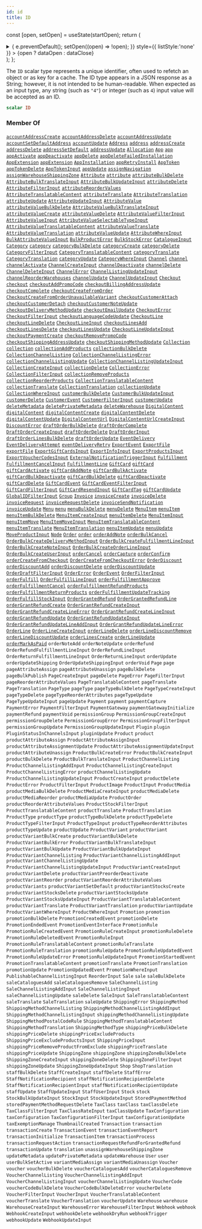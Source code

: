 ```yaml
---
id: id
title: ID
---
```






const [open, setOpen] = useState(startOpen);
return (
<details {...(open ? { open: true } : {})} className="details" style={{ border:'none', boxShadow:'none', background:'var(--ifm-background-color)' }}>
<summary
onClick={(e) => {
e.preventDefault();
setOpen((open) => !open);
}}
style={{ listStyle:'none' }} >
{open ? dataOpen : dataClose}
</summary>
{open && children}
</details>
);
};

The `ID` scalar type represents a unique identifier, often used to refetch an object or as key for a cache. The ID type appears in a JSON response as a String; however, it is not intended to be human-readable. When expected as an input type, any string (such as `"4"`) or integer (such as `4`) input value will be accepted as an ID.

```graphql
scalar ID
```

### Member Of

[`accountAddressCreate`](../../../api-reference/users/mutations/account-address-create.mdx) <Badge class="badge badge--secondary" text="mutation"/><Bullet />[`accountAddressDelete`](../../../api-reference/users/mutations/account-address-delete.mdx) <Badge class="badge badge--secondary" text="mutation"/><Bullet />[`accountAddressUpdate`](../../../api-reference/users/mutations/account-address-update.mdx) <Badge class="badge badge--secondary" text="mutation"/><Bullet />[`accountSetDefaultAddress`](../../../api-reference/users/mutations/account-set-default-address.mdx) <Badge class="badge badge--secondary" text="mutation"/><Bullet />[`accountUpdate`](../../../api-reference/users/mutations/account-update.mdx) <Badge class="badge badge--secondary" text="mutation"/><Bullet />[`Address`](../../../api-reference/users/objects/address.mdx) <Badge class="badge badge--secondary" text="object"/><Bullet />[`address`](../../../api-reference/users/queries/address.mdx) <Badge class="badge badge--secondary" text="query"/><Bullet />[`addressCreate`](../../../api-reference/users/mutations/address-create.mdx) <Badge class="badge badge--secondary" text="mutation"/><Bullet />[`addressDelete`](../../../api-reference/users/mutations/address-delete.mdx) <Badge class="badge badge--secondary" text="mutation"/><Bullet />[`addressSetDefault`](../../../api-reference/users/mutations/address-set-default.mdx) <Badge class="badge badge--secondary" text="mutation"/><Bullet />[`addressUpdate`](../../../api-reference/users/mutations/address-update.mdx) <Badge class="badge badge--secondary" text="mutation"/><Bullet />[`Allocation`](../../../api-reference/products/objects/allocation.mdx) <Badge class="badge badge--secondary" text="object"/><Bullet />[`App`](../../../api-reference/apps/objects/app.mdx) <Badge class="badge badge--secondary" text="object"/><Bullet />[`app`](../../../api-reference/apps/queries/app.mdx) <Badge class="badge badge--secondary" text="query"/><Bullet />[`appActivate`](../../../api-reference/apps/mutations/app-activate.mdx) <Badge class="badge badge--secondary" text="mutation"/><Bullet />[`appDeactivate`](../../../api-reference/apps/mutations/app-deactivate.mdx) <Badge class="badge badge--secondary" text="mutation"/><Bullet />[`appDelete`](../../../api-reference/apps/mutations/app-delete.mdx) <Badge class="badge badge--secondary" text="mutation"/><Bullet />[`appDeleteFailedInstallation`](../../../api-reference/apps/mutations/app-delete-failed-installation.mdx) <Badge class="badge badge--secondary" text="mutation"/><Bullet />[`AppExtension`](../../../api-reference/apps/objects/app-extension.mdx) <Badge class="badge badge--secondary" text="object"/><Bullet />[`appExtension`](../../../api-reference/apps/queries/app-extension.mdx) <Badge class="badge badge--secondary" text="query"/><Bullet />[`AppInstallation`](../../../api-reference/apps/objects/app-installation.mdx) <Badge class="badge badge--secondary" text="object"/><Bullet />[`appRetryInstall`](../../../api-reference/apps/mutations/app-retry-install.mdx) <Badge class="badge badge--secondary" text="mutation"/><Bullet />[`AppToken`](../../../api-reference/apps/objects/app-token.mdx) <Badge class="badge badge--secondary" text="object"/><Bullet />[`appTokenDelete`](../../../api-reference/apps/mutations/app-token-delete.mdx) <Badge class="badge badge--secondary" text="mutation"/><Bullet />[`AppTokenInput`](../../../api-reference/apps/inputs/app-token-input.mdx) <Badge class="badge badge--secondary" text="input"/><Bullet />[`appUpdate`](../../../api-reference/apps/mutations/app-update.mdx) <Badge class="badge badge--secondary" text="mutation"/><Bullet />[`assignNavigation`](../../../api-reference/menu/mutations/assign-navigation.mdx) <Badge class="badge badge--secondary" text="mutation"/><Bullet />[`assignWarehouseShippingZone`](../../../api-reference/products/mutations/assign-warehouse-shipping-zone.mdx) <Badge class="badge badge--secondary" text="mutation"/><Bullet />[`Attribute`](../../../api-reference/attributes/objects/attribute.mdx) <Badge class="badge badge--secondary" text="object"/><Bullet />[`attribute`](../../../api-reference/attributes/queries/attribute.mdx) <Badge class="badge badge--secondary" text="query"/><Bullet />[`attributeBulkDelete`](../../../api-reference/attributes/mutations/attribute-bulk-delete.mdx) <Badge class="badge badge--secondary" text="mutation"/><Bullet />[`AttributeBulkTranslateInput`](../../../api-reference/attributes/inputs/attribute-bulk-translate-input.mdx) <Badge class="badge badge--secondary" text="input"/><Bullet />[`AttributeBulkUpdateInput`](../../../api-reference/attributes/inputs/attribute-bulk-update-input.mdx) <Badge class="badge badge--secondary" text="input"/><Bullet />[`attributeDelete`](../../../api-reference/attributes/mutations/attribute-delete.mdx) <Badge class="badge badge--secondary" text="mutation"/><Bullet />[`AttributeFilterInput`](../../../api-reference/attributes/inputs/attribute-filter-input.mdx) <Badge class="badge badge--secondary" text="input"/><Bullet />[`attributeReorderValues`](../../../api-reference/attributes/mutations/attribute-reorder-values.mdx) <Badge class="badge badge--secondary" text="mutation"/><Bullet />[`AttributeTranslatableContent`](../../../api-reference/attributes/objects/attribute-translatable-content.mdx) <Badge class="badge badge--secondary" text="object"/><Bullet />[`attributeTranslate`](../../../api-reference/attributes/mutations/attribute-translate.mdx) <Badge class="badge badge--secondary" text="mutation"/><Bullet />[`AttributeTranslation`](../../../api-reference/attributes/objects/attribute-translation.mdx) <Badge class="badge badge--secondary" text="object"/><Bullet />[`attributeUpdate`](../../../api-reference/attributes/mutations/attribute-update.mdx) <Badge class="badge badge--secondary" text="mutation"/><Bullet />[`AttributeUpdateInput`](../../../api-reference/attributes/inputs/attribute-update-input.mdx) <Badge class="badge badge--secondary" text="input"/><Bullet />[`AttributeValue`](../../../api-reference/attributes/objects/attribute-value.mdx) <Badge class="badge badge--secondary" text="object"/><Bullet />[`attributeValueBulkDelete`](../../../api-reference/attributes/mutations/attribute-value-bulk-delete.mdx) <Badge class="badge badge--secondary" text="mutation"/><Bullet />[`AttributeValueBulkTranslateInput`](../../../api-reference/attributes/inputs/attribute-value-bulk-translate-input.mdx) <Badge class="badge badge--secondary" text="input"/><Bullet />[`attributeValueCreate`](../../../api-reference/attributes/mutations/attribute-value-create.mdx) <Badge class="badge badge--secondary" text="mutation"/><Bullet />[`attributeValueDelete`](../../../api-reference/attributes/mutations/attribute-value-delete.mdx) <Badge class="badge badge--secondary" text="mutation"/><Bullet />[`AttributeValueFilterInput`](../../../api-reference/attributes/inputs/attribute-value-filter-input.mdx) <Badge class="badge badge--secondary" text="input"/><Bullet />[`AttributeValueInput`](../../../api-reference/attributes/inputs/attribute-value-input.mdx) <Badge class="badge badge--secondary" text="input"/><Bullet />[`AttributeValueSelectableTypeInput`](../../../api-reference/attributes/inputs/attribute-value-selectable-type-input.mdx) <Badge class="badge badge--secondary" text="input"/><Bullet />[`AttributeValueTranslatableContent`](../../../api-reference/attributes/objects/attribute-value-translatable-content.mdx) <Badge class="badge badge--secondary" text="object"/><Bullet />[`attributeValueTranslate`](../../../api-reference/attributes/mutations/attribute-value-translate.mdx) <Badge class="badge badge--secondary" text="mutation"/><Bullet />[`AttributeValueTranslation`](../../../api-reference/attributes/objects/attribute-value-translation.mdx) <Badge class="badge badge--secondary" text="object"/><Bullet />[`attributeValueUpdate`](../../../api-reference/attributes/mutations/attribute-value-update.mdx) <Badge class="badge badge--secondary" text="mutation"/><Bullet />[`AttributeWhereInput`](../../../api-reference/attributes/inputs/attribute-where-input.mdx) <Badge class="badge badge--secondary" text="input"/><Bullet />[`BulkAttributeValueInput`](../../../api-reference/products/inputs/bulk-attribute-value-input.mdx) <Badge class="badge badge--secondary" text="input"/><Bullet />[`BulkProductError`](../../../api-reference/products/objects/bulk-product-error.mdx) <Badge class="badge badge--secondary" text="object"/><Bullet />[`BulkStockError`](../../../api-reference/products/objects/bulk-stock-error.mdx) <Badge class="badge badge--secondary" text="object"/><Bullet />[`CatalogueInput`](../../../api-reference/discounts/inputs/catalogue-input.mdx) <Badge class="badge badge--secondary" text="input"/><Bullet />[`Category`](../../../api-reference/products/objects/category.mdx) <Badge class="badge badge--secondary" text="object"/><Bullet />[`category`](../../../api-reference/products/queries/category.mdx) <Badge class="badge badge--secondary" text="query"/><Bullet />[`categoryBulkDelete`](../../../api-reference/products/mutations/category-bulk-delete.mdx) <Badge class="badge badge--secondary" text="mutation"/><Bullet />[`categoryCreate`](../../../api-reference/products/mutations/category-create.mdx) <Badge class="badge badge--secondary" text="mutation"/><Bullet />[`categoryDelete`](../../../api-reference/products/mutations/category-delete.mdx) <Badge class="badge badge--secondary" text="mutation"/><Bullet />[`CategoryFilterInput`](../../../api-reference/products/inputs/category-filter-input.mdx) <Badge class="badge badge--secondary" text="input"/><Bullet />[`CategoryTranslatableContent`](../../../api-reference/products/objects/category-translatable-content.mdx) <Badge class="badge badge--secondary" text="object"/><Bullet />[`categoryTranslate`](../../../api-reference/products/mutations/category-translate.mdx) <Badge class="badge badge--secondary" text="mutation"/><Bullet />[`CategoryTranslation`](../../../api-reference/products/objects/category-translation.mdx) <Badge class="badge badge--secondary" text="object"/><Bullet />[`categoryUpdate`](../../../api-reference/products/mutations/category-update.mdx) <Badge class="badge badge--secondary" text="mutation"/><Bullet />[`CategoryWhereInput`](../../../api-reference/products/inputs/category-where-input.mdx) <Badge class="badge badge--secondary" text="input"/><Bullet />[`Channel`](../../../api-reference/channels/objects/channel.mdx) <Badge class="badge badge--secondary" text="object"/><Bullet />[`channel`](../../../api-reference/channels/queries/channel.mdx) <Badge class="badge badge--secondary" text="query"/><Bullet />[`channelActivate`](../../../api-reference/channels/mutations/channel-activate.mdx) <Badge class="badge badge--secondary" text="mutation"/><Bullet />[`ChannelCreateInput`](../../../api-reference/channels/inputs/channel-create-input.mdx) <Badge class="badge badge--secondary" text="input"/><Bullet />[`channelDeactivate`](../../../api-reference/channels/mutations/channel-deactivate.mdx) <Badge class="badge badge--secondary" text="mutation"/><Bullet />[`channelDelete`](../../../api-reference/channels/mutations/channel-delete.mdx) <Badge class="badge badge--secondary" text="mutation"/><Bullet />[`ChannelDeleteInput`](../../../api-reference/channels/inputs/channel-delete-input.mdx) <Badge class="badge badge--secondary" text="input"/><Bullet />[`ChannelError`](../../../api-reference/channels/objects/channel-error.mdx) <Badge class="badge badge--secondary" text="object"/><Bullet />[`ChannelListingUpdateInput`](../../../api-reference/products/inputs/channel-listing-update-input.mdx) <Badge class="badge badge--secondary" text="input"/><Bullet />[`channelReorderWarehouses`](../../../api-reference/channels/mutations/channel-reorder-warehouses.mdx) <Badge class="badge badge--secondary" text="mutation"/><Bullet />[`channelUpdate`](../../../api-reference/channels/mutations/channel-update.mdx) <Badge class="badge badge--secondary" text="mutation"/><Bullet />[`ChannelUpdateInput`](../../../api-reference/channels/inputs/channel-update-input.mdx) <Badge class="badge badge--secondary" text="input"/><Bullet />[`Checkout`](../../../api-reference/checkout/objects/checkout.mdx) <Badge class="badge badge--secondary" text="object"/><Bullet />[`checkout`](../../../api-reference/checkout/queries/checkout.mdx) <Badge class="badge badge--secondary" text="query"/><Bullet />[`checkoutAddPromoCode`](../../../api-reference/checkout/mutations/checkout-add-promo-code.mdx) <Badge class="badge badge--secondary" text="mutation"/><Bullet />[`checkoutBillingAddressUpdate`](../../../api-reference/checkout/mutations/checkout-billing-address-update.mdx) <Badge class="badge badge--secondary" text="mutation"/><Bullet />[`checkoutComplete`](../../../api-reference/checkout/mutations/checkout-complete.mdx) <Badge class="badge badge--secondary" text="mutation"/><Bullet />[`checkoutCreateFromOrder`](../../../api-reference/checkout/mutations/checkout-create-from-order.mdx) <Badge class="badge badge--secondary" text="mutation"/><Bullet />[`CheckoutCreateFromOrderUnavailableVariant`](../../../api-reference/checkout/objects/checkout-create-from-order-unavailable-variant.mdx) <Badge class="badge badge--secondary" text="object"/><Bullet />[`checkoutCustomerAttach`](../../../api-reference/checkout/mutations/checkout-customer-attach.mdx) <Badge class="badge badge--secondary" text="mutation"/><Bullet />[`checkoutCustomerDetach`](../../../api-reference/checkout/mutations/checkout-customer-detach.mdx) <Badge class="badge badge--secondary" text="mutation"/><Bullet />[`checkoutCustomerNoteUpdate`](../../../api-reference/checkout/mutations/checkout-customer-note-update.mdx) <Badge class="badge badge--secondary" text="mutation"/><Bullet />[`checkoutDeliveryMethodUpdate`](../../../api-reference/checkout/mutations/checkout-delivery-method-update.mdx) <Badge class="badge badge--secondary" text="mutation"/><Bullet />[`checkoutEmailUpdate`](../../../api-reference/checkout/mutations/checkout-email-update.mdx) <Badge class="badge badge--secondary" text="mutation"/><Bullet />[`CheckoutError`](../../../api-reference/checkout/objects/checkout-error.mdx) <Badge class="badge badge--secondary" text="object"/><Bullet />[`CheckoutFilterInput`](../../../api-reference/checkout/inputs/checkout-filter-input.mdx) <Badge class="badge badge--secondary" text="input"/><Bullet />[`checkoutLanguageCodeUpdate`](../../../api-reference/checkout/mutations/checkout-language-code-update.mdx) <Badge class="badge badge--secondary" text="mutation"/><Bullet />[`CheckoutLine`](../../../api-reference/checkout/objects/checkout-line.mdx) <Badge class="badge badge--secondary" text="object"/><Bullet />[`checkoutLineDelete`](../../../api-reference/checkout/mutations/checkout-line-delete.mdx) <Badge class="badge badge--secondary" text="mutation"/><Bullet />[`CheckoutLineInput`](../../../api-reference/checkout/inputs/checkout-line-input.mdx) <Badge class="badge badge--secondary" text="input"/><Bullet />[`checkoutLinesAdd`](../../../api-reference/checkout/mutations/checkout-lines-add.mdx) <Badge class="badge badge--secondary" text="mutation"/><Bullet />[`checkoutLinesDelete`](../../../api-reference/checkout/mutations/checkout-lines-delete.mdx) <Badge class="badge badge--secondary" text="mutation"/><Bullet />[`checkoutLinesUpdate`](../../../api-reference/checkout/mutations/checkout-lines-update.mdx) <Badge class="badge badge--secondary" text="mutation"/><Bullet />[`CheckoutLineUpdateInput`](../../../api-reference/checkout/inputs/checkout-line-update-input.mdx) <Badge class="badge badge--secondary" text="input"/><Bullet />[`checkoutPaymentCreate`](../../../api-reference/checkout/mutations/checkout-payment-create.mdx) <Badge class="badge badge--secondary" text="mutation"/><Bullet />[`checkoutRemovePromoCode`](../../../api-reference/checkout/mutations/checkout-remove-promo-code.mdx) <Badge class="badge badge--secondary" text="mutation"/><Bullet />[`checkoutShippingAddressUpdate`](../../../api-reference/checkout/mutations/checkout-shipping-address-update.mdx) <Badge class="badge badge--secondary" text="mutation"/><Bullet />[`checkoutShippingMethodUpdate`](../../../api-reference/checkout/mutations/checkout-shipping-method-update.mdx) <Badge class="badge badge--secondary" text="mutation"/><Bullet />[`Collection`](../../../api-reference/products/objects/collection.mdx) <Badge class="badge badge--secondary" text="object"/><Bullet />[`collection`](../../../api-reference/products/queries/collection.mdx) <Badge class="badge badge--secondary" text="query"/><Bullet />[`collectionAddProducts`](../../../api-reference/products/mutations/collection-add-products.mdx) <Badge class="badge badge--secondary" text="mutation"/><Bullet />[`collectionBulkDelete`](../../../api-reference/products/mutations/collection-bulk-delete.mdx) <Badge class="badge badge--secondary" text="mutation"/><Bullet />[`CollectionChannelListing`](../../../api-reference/products/objects/collection-channel-listing.mdx) <Badge class="badge badge--secondary" text="object"/><Bullet />[`CollectionChannelListingError`](../../../api-reference/products/objects/collection-channel-listing-error.mdx) <Badge class="badge badge--secondary" text="object"/><Bullet />[`collectionChannelListingUpdate`](../../../api-reference/products/mutations/collection-channel-listing-update.mdx) <Badge class="badge badge--secondary" text="mutation"/><Bullet />[`CollectionChannelListingUpdateInput`](../../../api-reference/products/inputs/collection-channel-listing-update-input.mdx) <Badge class="badge badge--secondary" text="input"/><Bullet />[`CollectionCreateInput`](../../../api-reference/products/inputs/collection-create-input.mdx) <Badge class="badge badge--secondary" text="input"/><Bullet />[`collectionDelete`](../../../api-reference/products/mutations/collection-delete.mdx) <Badge class="badge badge--secondary" text="mutation"/><Bullet />[`CollectionError`](../../../api-reference/products/objects/collection-error.mdx) <Badge class="badge badge--secondary" text="object"/><Bullet />[`CollectionFilterInput`](../../../api-reference/products/inputs/collection-filter-input.mdx) <Badge class="badge badge--secondary" text="input"/><Bullet />[`collectionRemoveProducts`](../../../api-reference/products/mutations/collection-remove-products.mdx) <Badge class="badge badge--secondary" text="mutation"/><Bullet />[`collectionReorderProducts`](../../../api-reference/products/mutations/collection-reorder-products.mdx) <Badge class="badge badge--secondary" text="mutation"/><Bullet />[`CollectionTranslatableContent`](../../../api-reference/products/objects/collection-translatable-content.mdx) <Badge class="badge badge--secondary" text="object"/><Bullet />[`collectionTranslate`](../../../api-reference/products/mutations/collection-translate.mdx) <Badge class="badge badge--secondary" text="mutation"/><Bullet />[`CollectionTranslation`](../../../api-reference/products/objects/collection-translation.mdx) <Badge class="badge badge--secondary" text="object"/><Bullet />[`collectionUpdate`](../../../api-reference/products/mutations/collection-update.mdx) <Badge class="badge badge--secondary" text="mutation"/><Bullet />[`CollectionWhereInput`](../../../api-reference/products/inputs/collection-where-input.mdx) <Badge class="badge badge--secondary" text="input"/><Bullet />[`customerBulkDelete`](../../../api-reference/users/mutations/customer-bulk-delete.mdx) <Badge class="badge badge--secondary" text="mutation"/><Bullet />[`CustomerBulkUpdateInput`](../../../api-reference/users/inputs/customer-bulk-update-input.mdx) <Badge class="badge badge--secondary" text="input"/><Bullet />[`customerDelete`](../../../api-reference/users/mutations/customer-delete.mdx) <Badge class="badge badge--secondary" text="mutation"/><Bullet />[`CustomerEvent`](../../../api-reference/users/objects/customer-event.mdx) <Badge class="badge badge--secondary" text="object"/><Bullet />[`CustomerFilterInput`](../../../api-reference/users/inputs/customer-filter-input.mdx) <Badge class="badge badge--secondary" text="input"/><Bullet />[`customerUpdate`](../../../api-reference/users/mutations/customer-update.mdx) <Badge class="badge badge--secondary" text="mutation"/><Bullet />[`deleteMetadata`](../../../api-reference/miscellaneous/mutations/delete-metadata.mdx) <Badge class="badge badge--secondary" text="mutation"/><Bullet />[`deletePrivateMetadata`](../../../api-reference/miscellaneous/mutations/delete-private-metadata.mdx) <Badge class="badge badge--secondary" text="mutation"/><Bullet />[`deleteWarehouse`](../../../api-reference/products/mutations/delete-warehouse.mdx) <Badge class="badge badge--secondary" text="mutation"/><Bullet />[`DigitalContent`](../../../api-reference/products/objects/digital-content.mdx) <Badge class="badge badge--secondary" text="object"/><Bullet />[`digitalContent`](../../../api-reference/products/queries/digital-content.mdx) <Badge class="badge badge--secondary" text="query"/><Bullet />[`digitalContentCreate`](../../../api-reference/products/mutations/digital-content-create.mdx) <Badge class="badge badge--secondary" text="mutation"/><Bullet />[`digitalContentDelete`](../../../api-reference/products/mutations/digital-content-delete.mdx) <Badge class="badge badge--secondary" text="mutation"/><Bullet />[`digitalContentUpdate`](../../../api-reference/products/mutations/digital-content-update.mdx) <Badge class="badge badge--secondary" text="mutation"/><Bullet />[`DigitalContentUrl`](../../../api-reference/products/objects/digital-content-url.mdx) <Badge class="badge badge--secondary" text="object"/><Bullet />[`DigitalContentUrlCreateInput`](../../../api-reference/products/inputs/digital-content-url-create-input.mdx) <Badge class="badge badge--secondary" text="input"/><Bullet />[`DiscountError`](../../../api-reference/discounts/objects/discount-error.mdx) <Badge class="badge badge--secondary" text="object"/><Bullet />[`draftOrderBulkDelete`](../../../api-reference/orders/mutations/draft-order-bulk-delete.mdx) <Badge class="badge badge--secondary" text="mutation"/><Bullet />[`draftOrderComplete`](../../../api-reference/orders/mutations/draft-order-complete.mdx) <Badge class="badge badge--secondary" text="mutation"/><Bullet />[`DraftOrderCreateInput`](../../../api-reference/orders/inputs/draft-order-create-input.mdx) <Badge class="badge badge--secondary" text="input"/><Bullet />[`draftOrderDelete`](../../../api-reference/orders/mutations/draft-order-delete.mdx) <Badge class="badge badge--secondary" text="mutation"/><Bullet />[`DraftOrderInput`](../../../api-reference/orders/inputs/draft-order-input.mdx) <Badge class="badge badge--secondary" text="input"/><Bullet />[`draftOrderLinesBulkDelete`](../../../api-reference/orders/mutations/draft-order-lines-bulk-delete.mdx) <Badge class="badge badge--secondary" text="mutation"/><Bullet />[`draftOrderUpdate`](../../../api-reference/orders/mutations/draft-order-update.mdx) <Badge class="badge badge--secondary" text="mutation"/><Bullet />[`EventDelivery`](../../../api-reference/miscellaneous/objects/event-delivery.mdx) <Badge class="badge badge--secondary" text="object"/><Bullet />[`EventDeliveryAttempt`](../../../api-reference/webhooks/objects/event-delivery-attempt.mdx) <Badge class="badge badge--secondary" text="object"/><Bullet />[`eventDeliveryRetry`](../../../api-reference/webhooks/mutations/event-delivery-retry.mdx) <Badge class="badge badge--secondary" text="mutation"/><Bullet />[`ExportEvent`](../../../api-reference/miscellaneous/objects/export-event.mdx) <Badge class="badge badge--secondary" text="object"/><Bullet />[`ExportFile`](../../../api-reference/miscellaneous/objects/export-file.mdx) <Badge class="badge badge--secondary" text="object"/><Bullet />[`exportFile`](../../../api-reference/miscellaneous/queries/export-file.mdx) <Badge class="badge badge--secondary" text="query"/><Bullet />[`ExportGiftCardsInput`](../../../api-reference/gift-cards/inputs/export-gift-cards-input.mdx) <Badge class="badge badge--secondary" text="input"/><Bullet />[`ExportInfoInput`](../../../api-reference/products/inputs/export-info-input.mdx) <Badge class="badge badge--secondary" text="input"/><Bullet />[`ExportProductsInput`](../../../api-reference/products/inputs/export-products-input.mdx) <Badge class="badge badge--secondary" text="input"/><Bullet />[`ExportVoucherCodesInput`](../../../api-reference/discounts/inputs/export-voucher-codes-input.mdx) <Badge class="badge badge--secondary" text="input"/><Bullet />[`ExternalNotificationTriggerInput`](../../../api-reference/miscellaneous/inputs/external-notification-trigger-input.mdx) <Badge class="badge badge--secondary" text="input"/><Bullet />[`Fulfillment`](../../../api-reference/orders/objects/fulfillment.mdx) <Badge class="badge badge--secondary" text="object"/><Bullet />[`FulfillmentCancelInput`](../../../api-reference/orders/inputs/fulfillment-cancel-input.mdx) <Badge class="badge badge--secondary" text="input"/><Bullet />[`FulfillmentLine`](../../../api-reference/orders/objects/fulfillment-line.mdx) <Badge class="badge badge--secondary" text="object"/><Bullet />[`GiftCard`](../../../api-reference/gift-cards/objects/gift-card.mdx) <Badge class="badge badge--secondary" text="object"/><Bullet />[`giftCard`](../../../api-reference/gift-cards/queries/gift-card.mdx) <Badge class="badge badge--secondary" text="query"/><Bullet />[`giftCardActivate`](../../../api-reference/gift-cards/mutations/gift-card-activate.mdx) <Badge class="badge badge--secondary" text="mutation"/><Bullet />[`giftCardAddNote`](../../../api-reference/gift-cards/mutations/gift-card-add-note.mdx) <Badge class="badge badge--secondary" text="mutation"/><Bullet />[`giftCardBulkActivate`](../../../api-reference/gift-cards/mutations/gift-card-bulk-activate.mdx) <Badge class="badge badge--secondary" text="mutation"/><Bullet />[`giftCardBulkDeactivate`](../../../api-reference/gift-cards/mutations/gift-card-bulk-deactivate.mdx) <Badge class="badge badge--secondary" text="mutation"/><Bullet />[`giftCardBulkDelete`](../../../api-reference/gift-cards/mutations/gift-card-bulk-delete.mdx) <Badge class="badge badge--secondary" text="mutation"/><Bullet />[`giftCardDeactivate`](../../../api-reference/gift-cards/mutations/gift-card-deactivate.mdx) <Badge class="badge badge--secondary" text="mutation"/><Bullet />[`giftCardDelete`](../../../api-reference/gift-cards/mutations/gift-card-delete.mdx) <Badge class="badge badge--secondary" text="mutation"/><Bullet />[`GiftCardEvent`](../../../api-reference/gift-cards/objects/gift-card-event.mdx) <Badge class="badge badge--secondary" text="object"/><Bullet />[`GiftCardEventFilterInput`](../../../api-reference/gift-cards/inputs/gift-card-event-filter-input.mdx) <Badge class="badge badge--secondary" text="input"/><Bullet />[`GiftCardFilterInput`](../../../api-reference/gift-cards/inputs/gift-card-filter-input.mdx) <Badge class="badge badge--secondary" text="input"/><Bullet />[`GiftCardResendInput`](../../../api-reference/gift-cards/inputs/gift-card-resend-input.mdx) <Badge class="badge badge--secondary" text="input"/><Bullet />[`GiftCardTag`](../../../api-reference/gift-cards/objects/gift-card-tag.mdx) <Badge class="badge badge--secondary" text="object"/><Bullet />[`giftCardUpdate`](../../../api-reference/gift-cards/mutations/gift-card-update.mdx) <Badge class="badge badge--secondary" text="mutation"/><Bullet />[`GlobalIDFilterInput`](../../../api-reference/miscellaneous/inputs/global-idfilter-input.mdx) <Badge class="badge badge--secondary" text="input"/><Bullet />[`Group`](../../../api-reference/users/objects/group.mdx) <Badge class="badge badge--secondary" text="object"/><Bullet />[`Invoice`](../../../api-reference/orders/objects/invoice.mdx) <Badge class="badge badge--secondary" text="object"/><Bullet />[`invoiceCreate`](../../../api-reference/orders/mutations/invoice-create.mdx) <Badge class="badge badge--secondary" text="mutation"/><Bullet />[`invoiceDelete`](../../../api-reference/orders/mutations/invoice-delete.mdx) <Badge class="badge badge--secondary" text="mutation"/><Bullet />[`invoiceRequest`](../../../api-reference/orders/mutations/invoice-request.mdx) <Badge class="badge badge--secondary" text="mutation"/><Bullet />[`invoiceRequestDelete`](../../../api-reference/orders/mutations/invoice-request-delete.mdx) <Badge class="badge badge--secondary" text="mutation"/><Bullet />[`invoiceSendNotification`](../../../api-reference/orders/mutations/invoice-send-notification.mdx) <Badge class="badge badge--secondary" text="mutation"/><Bullet />[`invoiceUpdate`](../../../api-reference/orders/mutations/invoice-update.mdx) <Badge class="badge badge--secondary" text="mutation"/><Bullet />[`Menu`](../../../api-reference/menu/objects/menu.mdx) <Badge class="badge badge--secondary" text="object"/><Bullet />[`menu`](../../../api-reference/menu/queries/menu.mdx) <Badge class="badge badge--secondary" text="query"/><Bullet />[`menuBulkDelete`](../../../api-reference/menu/mutations/menu-bulk-delete.mdx) <Badge class="badge badge--secondary" text="mutation"/><Bullet />[`menuDelete`](../../../api-reference/menu/mutations/menu-delete.mdx) <Badge class="badge badge--secondary" text="mutation"/><Bullet />[`MenuItem`](../../../api-reference/menu/objects/menu-item.mdx) <Badge class="badge badge--secondary" text="object"/><Bullet />[`menuItem`](../../../api-reference/menu/queries/menu-item.mdx) <Badge class="badge badge--secondary" text="query"/><Bullet />[`menuItemBulkDelete`](../../../api-reference/menu/mutations/menu-item-bulk-delete.mdx) <Badge class="badge badge--secondary" text="mutation"/><Bullet />[`MenuItemCreateInput`](../../../api-reference/miscellaneous/inputs/menu-item-create-input.mdx) <Badge class="badge badge--secondary" text="input"/><Bullet />[`menuItemDelete`](../../../api-reference/menu/mutations/menu-item-delete.mdx) <Badge class="badge badge--secondary" text="mutation"/><Bullet />[`MenuItemInput`](../../../api-reference/miscellaneous/inputs/menu-item-input.mdx) <Badge class="badge badge--secondary" text="input"/><Bullet />[`menuItemMove`](../../../api-reference/menu/mutations/menu-item-move.mdx) <Badge class="badge badge--secondary" text="mutation"/><Bullet />[`MenuItemMoveInput`](../../../api-reference/miscellaneous/inputs/menu-item-move-input.mdx) <Badge class="badge badge--secondary" text="input"/><Bullet />[`MenuItemTranslatableContent`](../../../api-reference/menu/objects/menu-item-translatable-content.mdx) <Badge class="badge badge--secondary" text="object"/><Bullet />[`menuItemTranslate`](../../../api-reference/menu/mutations/menu-item-translate.mdx) <Badge class="badge badge--secondary" text="mutation"/><Bullet />[`MenuItemTranslation`](../../../api-reference/menu/objects/menu-item-translation.mdx) <Badge class="badge badge--secondary" text="object"/><Bullet />[`menuItemUpdate`](../../../api-reference/menu/mutations/menu-item-update.mdx) <Badge class="badge badge--secondary" text="mutation"/><Bullet />[`menuUpdate`](../../../api-reference/menu/mutations/menu-update.mdx) <Badge class="badge badge--secondary" text="mutation"/><Bullet />[`MoveProductInput`](../../../api-reference/products/inputs/move-product-input.mdx) <Badge class="badge badge--secondary" text="input"/><Bullet />[`Node`](../../../api-reference/miscellaneous/interfaces/node.mdx) <Badge class="badge badge--secondary" text="interface"/><Bullet />[`Order`](../../../api-reference/orders/objects/order.mdx) <Badge class="badge badge--secondary" text="object"/><Bullet />[`order`](../../../api-reference/orders/queries/order.mdx) <Badge class="badge badge--secondary" text="query"/><Bullet />[`orderAddNote`](../../../api-reference/orders/mutations/order-add-note.mdx) <Badge class="badge badge--secondary" text="mutation"/><Bullet />[`orderBulkCancel`](../../../api-reference/orders/mutations/order-bulk-cancel.mdx) <Badge class="badge badge--secondary" text="mutation"/><Bullet />[`OrderBulkCreateDeliveryMethodInput`](../../../api-reference/orders/inputs/order-bulk-create-delivery-method-input.mdx) <Badge class="badge badge--secondary" text="input"/><Bullet />[`OrderBulkCreateFulfillmentLineInput`](../../../api-reference/orders/inputs/order-bulk-create-fulfillment-line-input.mdx) <Badge class="badge badge--secondary" text="input"/><Bullet />[`OrderBulkCreateNoteInput`](../../../api-reference/orders/inputs/order-bulk-create-note-input.mdx) <Badge class="badge badge--secondary" text="input"/><Bullet />[`OrderBulkCreateOrderLineInput`](../../../api-reference/orders/inputs/order-bulk-create-order-line-input.mdx) <Badge class="badge badge--secondary" text="input"/><Bullet />[`OrderBulkCreateUserInput`](../../../api-reference/orders/inputs/order-bulk-create-user-input.mdx) <Badge class="badge badge--secondary" text="input"/><Bullet />[`orderCancel`](../../../api-reference/orders/mutations/order-cancel.mdx) <Badge class="badge badge--secondary" text="mutation"/><Bullet />[`orderCapture`](../../../api-reference/orders/mutations/order-capture.mdx) <Badge class="badge badge--secondary" text="mutation"/><Bullet />[`orderConfirm`](../../../api-reference/orders/mutations/order-confirm.mdx) <Badge class="badge badge--secondary" text="mutation"/><Bullet />[`orderCreateFromCheckout`](../../../api-reference/orders/mutations/order-create-from-checkout.mdx) <Badge class="badge badge--secondary" text="mutation"/><Bullet />[`OrderCreateFromCheckoutError`](../../../api-reference/orders/objects/order-create-from-checkout-error.mdx) <Badge class="badge badge--secondary" text="object"/><Bullet />[`OrderDiscount`](../../../api-reference/discounts/objects/order-discount.mdx) <Badge class="badge badge--secondary" text="object"/><Bullet />[`orderDiscountAdd`](../../../api-reference/orders/mutations/order-discount-add.mdx) <Badge class="badge badge--secondary" text="mutation"/><Bullet />[`orderDiscountDelete`](../../../api-reference/orders/mutations/order-discount-delete.mdx) <Badge class="badge badge--secondary" text="mutation"/><Bullet />[`orderDiscountUpdate`](../../../api-reference/orders/mutations/order-discount-update.mdx) <Badge class="badge badge--secondary" text="mutation"/><Bullet />[`OrderDraftFilterInput`](../../../api-reference/orders/inputs/order-draft-filter-input.mdx) <Badge class="badge badge--secondary" text="input"/><Bullet />[`OrderError`](../../../api-reference/orders/objects/order-error.mdx) <Badge class="badge badge--secondary" text="object"/><Bullet />[`OrderEvent`](../../../api-reference/orders/objects/order-event.mdx) <Badge class="badge badge--secondary" text="object"/><Bullet />[`OrderFilterInput`](../../../api-reference/orders/inputs/order-filter-input.mdx) <Badge class="badge badge--secondary" text="input"/><Bullet />[`orderFulfill`](../../../api-reference/orders/mutations/order-fulfill.mdx) <Badge class="badge badge--secondary" text="mutation"/><Bullet />[`OrderFulfillLineInput`](../../../api-reference/orders/inputs/order-fulfill-line-input.mdx) <Badge class="badge badge--secondary" text="input"/><Bullet />[`orderFulfillmentApprove`](../../../api-reference/orders/mutations/order-fulfillment-approve.mdx) <Badge class="badge badge--secondary" text="mutation"/><Bullet />[`orderFulfillmentCancel`](../../../api-reference/orders/mutations/order-fulfillment-cancel.mdx) <Badge class="badge badge--secondary" text="mutation"/><Bullet />[`orderFulfillmentRefundProducts`](../../../api-reference/orders/mutations/order-fulfillment-refund-products.mdx) <Badge class="badge badge--secondary" text="mutation"/><Bullet />[`orderFulfillmentReturnProducts`](../../../api-reference/orders/mutations/order-fulfillment-return-products.mdx) <Badge class="badge badge--secondary" text="mutation"/><Bullet />[`orderFulfillmentUpdateTracking`](../../../api-reference/orders/mutations/order-fulfillment-update-tracking.mdx) <Badge class="badge badge--secondary" text="mutation"/><Bullet />[`OrderFulfillStockInput`](../../../api-reference/orders/inputs/order-fulfill-stock-input.mdx) <Badge class="badge badge--secondary" text="input"/><Bullet />[`OrderGrantedRefund`](../../../api-reference/orders/objects/order-granted-refund.mdx) <Badge class="badge badge--secondary" text="object"/><Bullet />[`OrderGrantedRefundLine`](../../../api-reference/miscellaneous/objects/order-granted-refund-line.mdx) <Badge class="badge badge--secondary" text="object"/><Bullet />[`orderGrantRefundCreate`](../../../api-reference/orders/mutations/order-grant-refund-create.mdx) <Badge class="badge badge--secondary" text="mutation"/><Bullet />[`OrderGrantRefundCreateInput`](../../../api-reference/orders/inputs/order-grant-refund-create-input.mdx) <Badge class="badge badge--secondary" text="input"/><Bullet />[`OrderGrantRefundCreateLineError`](../../../api-reference/miscellaneous/objects/order-grant-refund-create-line-error.mdx) <Badge class="badge badge--secondary" text="object"/><Bullet />[`OrderGrantRefundCreateLineInput`](../../../api-reference/orders/inputs/order-grant-refund-create-line-input.mdx) <Badge class="badge badge--secondary" text="input"/><Bullet />[`orderGrantRefundUpdate`](../../../api-reference/orders/mutations/order-grant-refund-update.mdx) <Badge class="badge badge--secondary" text="mutation"/><Bullet />[`OrderGrantRefundUpdateInput`](../../../api-reference/orders/inputs/order-grant-refund-update-input.mdx) <Badge class="badge badge--secondary" text="input"/><Bullet />[`OrderGrantRefundUpdateLineAddInput`](../../../api-reference/orders/inputs/order-grant-refund-update-line-add-input.mdx) <Badge class="badge badge--secondary" text="input"/><Bullet />[`OrderGrantRefundUpdateLineError`](../../../api-reference/miscellaneous/objects/order-grant-refund-update-line-error.mdx) <Badge class="badge badge--secondary" text="object"/><Bullet />[`OrderLine`](../../../api-reference/orders/objects/order-line.mdx) <Badge class="badge badge--secondary" text="object"/><Bullet />[`OrderLineCreateInput`](../../../api-reference/orders/inputs/order-line-create-input.mdx) <Badge class="badge badge--secondary" text="input"/><Bullet />[`orderLineDelete`](../../../api-reference/orders/mutations/order-line-delete.mdx) <Badge class="badge badge--secondary" text="mutation"/><Bullet />[`orderLineDiscountRemove`](../../../api-reference/orders/mutations/order-line-discount-remove.mdx) <Badge class="badge badge--secondary" text="mutation"/><Bullet />[`orderLineDiscountUpdate`](../../../api-reference/orders/mutations/order-line-discount-update.mdx) <Badge class="badge badge--secondary" text="mutation"/><Bullet />[`orderLinesCreate`](../../../api-reference/orders/mutations/order-lines-create.mdx) <Badge class="badge badge--secondary" text="mutation"/><Bullet />[`orderLineUpdate`](../../../api-reference/orders/mutations/order-line-update.mdx) <Badge class="badge badge--secondary" text="mutation"/><Bullet />[`orderMarkAsPaid`](../../../api-reference/orders/mutations/order-mark-as-paid.mdx) <Badge class="badge badge--secondary" text="mutation"/><Bullet />[`orderNoteAdd`](../../../api-reference/orders/mutations/order-note-add.mdx) <Badge class="badge badge--secondary" text="mutation"/><Bullet />[`orderNoteUpdate`](../../../api-reference/orders/mutations/order-note-update.mdx) <Badge class="badge badge--secondary" text="mutation"/><Bullet />[`orderRefund`](../../../api-reference/orders/mutations/order-refund.mdx) <Badge class="badge badge--secondary" text="mutation"/><Bullet />[`OrderRefundFulfillmentLineInput`](../../../api-reference/orders/inputs/order-refund-fulfillment-line-input.mdx) <Badge class="badge badge--secondary" text="input"/><Bullet />[`OrderRefundLineInput`](../../../api-reference/orders/inputs/order-refund-line-input.mdx) <Badge class="badge badge--secondary" text="input"/><Bullet />[`OrderReturnFulfillmentLineInput`](../../../api-reference/orders/inputs/order-return-fulfillment-line-input.mdx) <Badge class="badge badge--secondary" text="input"/><Bullet />[`OrderReturnLineInput`](../../../api-reference/orders/inputs/order-return-line-input.mdx) <Badge class="badge badge--secondary" text="input"/><Bullet />[`orderUpdate`](../../../api-reference/orders/mutations/order-update.mdx) <Badge class="badge badge--secondary" text="mutation"/><Bullet />[`orderUpdateShipping`](../../../api-reference/orders/mutations/order-update-shipping.mdx) <Badge class="badge badge--secondary" text="mutation"/><Bullet />[`OrderUpdateShippingInput`](../../../api-reference/orders/inputs/order-update-shipping-input.mdx) <Badge class="badge badge--secondary" text="input"/><Bullet />[`orderVoid`](../../../api-reference/orders/mutations/order-void.mdx) <Badge class="badge badge--secondary" text="mutation"/><Bullet />[`Page`](../../../api-reference/pages/objects/page.mdx) <Badge class="badge badge--secondary" text="object"/><Bullet />[`page`](../../../api-reference/pages/queries/page.mdx) <Badge class="badge badge--secondary" text="query"/><Bullet />[`pageAttributeAssign`](../../../api-reference/pages/mutations/page-attribute-assign.mdx) <Badge class="badge badge--secondary" text="mutation"/><Bullet />[`pageAttributeUnassign`](../../../api-reference/pages/mutations/page-attribute-unassign.mdx) <Badge class="badge badge--secondary" text="mutation"/><Bullet />[`pageBulkDelete`](../../../api-reference/pages/mutations/page-bulk-delete.mdx) <Badge class="badge badge--secondary" text="mutation"/><Bullet />[`pageBulkPublish`](../../../api-reference/pages/mutations/page-bulk-publish.mdx) <Badge class="badge badge--secondary" text="mutation"/><Bullet />[`PageCreateInput`](../../../api-reference/pages/inputs/page-create-input.mdx) <Badge class="badge badge--secondary" text="input"/><Bullet />[`pageDelete`](../../../api-reference/pages/mutations/page-delete.mdx) <Badge class="badge badge--secondary" text="mutation"/><Bullet />[`PageError`](../../../api-reference/pages/objects/page-error.mdx) <Badge class="badge badge--secondary" text="object"/><Bullet />[`PageFilterInput`](../../../api-reference/pages/inputs/page-filter-input.mdx) <Badge class="badge badge--secondary" text="input"/><Bullet />[`pageReorderAttributeValues`](../../../api-reference/pages/mutations/page-reorder-attribute-values.mdx) <Badge class="badge badge--secondary" text="mutation"/><Bullet />[`PageTranslatableContent`](../../../api-reference/pages/objects/page-translatable-content.mdx) <Badge class="badge badge--secondary" text="object"/><Bullet />[`pageTranslate`](../../../api-reference/pages/mutations/page-translate.mdx) <Badge class="badge badge--secondary" text="mutation"/><Bullet />[`PageTranslation`](../../../api-reference/pages/objects/page-translation.mdx) <Badge class="badge badge--secondary" text="object"/><Bullet />[`PageType`](../../../api-reference/pages/objects/page-type.mdx) <Badge class="badge badge--secondary" text="object"/><Bullet />[`pageType`](../../../api-reference/pages/queries/page-type.mdx) <Badge class="badge badge--secondary" text="query"/><Bullet />[`pageTypeBulkDelete`](../../../api-reference/pages/mutations/page-type-bulk-delete.mdx) <Badge class="badge badge--secondary" text="mutation"/><Bullet />[`PageTypeCreateInput`](../../../api-reference/pages/inputs/page-type-create-input.mdx) <Badge class="badge badge--secondary" text="input"/><Bullet />[`pageTypeDelete`](../../../api-reference/pages/mutations/page-type-delete.mdx) <Badge class="badge badge--secondary" text="mutation"/><Bullet />[`pageTypeReorderAttributes`](../../../api-reference/pages/mutations/page-type-reorder-attributes.mdx) <Badge class="badge badge--secondary" text="mutation"/><Bullet />[`pageTypeUpdate`](../../../api-reference/pages/mutations/page-type-update.mdx) <Badge class="badge badge--secondary" text="mutation"/><Bullet />[`PageTypeUpdateInput`](../../../api-reference/pages/inputs/page-type-update-input.mdx) <Badge class="badge badge--secondary" text="input"/><Bullet />[`pageUpdate`](../../../api-reference/pages/mutations/page-update.mdx) <Badge class="badge badge--secondary" text="mutation"/><Bullet />[`Payment`](../../../api-reference/payments/objects/payment.mdx) <Badge class="badge badge--secondary" text="object"/><Bullet />[`payment`](../../../api-reference/payments/queries/payment.mdx) <Badge class="badge badge--secondary" text="query"/><Bullet />[`paymentCapture`](../../../api-reference/payments/mutations/payment-capture.mdx) <Badge class="badge badge--secondary" text="mutation"/><Bullet />[`PaymentError`](../../../api-reference/payments/objects/payment-error.mdx) <Badge class="badge badge--secondary" text="object"/><Bullet />[`PaymentFilterInput`](../../../api-reference/payments/inputs/payment-filter-input.mdx) <Badge class="badge badge--secondary" text="input"/><Bullet />[`PaymentGateway`](../../../api-reference/payments/objects/payment-gateway.mdx) <Badge class="badge badge--secondary" text="object"/><Bullet />[`paymentGatewayInitialize`](../../../api-reference/payments/mutations/payment-gateway-initialize.mdx) <Badge class="badge badge--secondary" text="mutation"/><Bullet />[`paymentRefund`](../../../api-reference/payments/mutations/payment-refund.mdx) <Badge class="badge badge--secondary" text="mutation"/><Bullet />[`paymentVoid`](../../../api-reference/payments/mutations/payment-void.mdx) <Badge class="badge badge--secondary" text="mutation"/><Bullet />[`permissionGroup`](../../../api-reference/users/queries/permission-group.mdx) <Badge class="badge badge--secondary" text="query"/><Bullet />[`PermissionGroupCreateInput`](../../../api-reference/users/inputs/permission-group-create-input.mdx) <Badge class="badge badge--secondary" text="input"/><Bullet />[`permissionGroupDelete`](../../../api-reference/users/mutations/permission-group-delete.mdx) <Badge class="badge badge--secondary" text="mutation"/><Bullet />[`PermissionGroupError`](../../../api-reference/users/objects/permission-group-error.mdx) <Badge class="badge badge--secondary" text="object"/><Bullet />[`PermissionGroupFilterInput`](../../../api-reference/users/inputs/permission-group-filter-input.mdx) <Badge class="badge badge--secondary" text="input"/><Bullet />[`permissionGroupUpdate`](../../../api-reference/users/mutations/permission-group-update.mdx) <Badge class="badge badge--secondary" text="mutation"/><Bullet />[`PermissionGroupUpdateInput`](../../../api-reference/users/inputs/permission-group-update-input.mdx) <Badge class="badge badge--secondary" text="input"/><Bullet />[`Plugin`](../../../api-reference/miscellaneous/objects/plugin.mdx) <Badge class="badge badge--secondary" text="object"/><Bullet />[`plugin`](../../../api-reference/miscellaneous/queries/plugin.mdx) <Badge class="badge badge--secondary" text="query"/><Bullet />[`PluginStatusInChannelsInput`](../../../api-reference/miscellaneous/inputs/plugin-status-in-channels-input.mdx) <Badge class="badge badge--secondary" text="input"/><Bullet />[`pluginUpdate`](../../../api-reference/miscellaneous/mutations/plugin-update.mdx) <Badge class="badge badge--secondary" text="mutation"/><Bullet />[`Product`](../../../api-reference/products/objects/product.mdx) <Badge class="badge badge--secondary" text="object"/><Bullet />[`product`](../../../api-reference/products/queries/product.mdx) <Badge class="badge badge--secondary" text="query"/><Bullet />[`productAttributeAssign`](../../../api-reference/products/mutations/product-attribute-assign.mdx) <Badge class="badge badge--secondary" text="mutation"/><Bullet />[`ProductAttributeAssignInput`](../../../api-reference/products/inputs/product-attribute-assign-input.mdx) <Badge class="badge badge--secondary" text="input"/><Bullet />[`productAttributeAssignmentUpdate`](../../../api-reference/products/mutations/product-attribute-assignment-update.mdx) <Badge class="badge badge--secondary" text="mutation"/><Bullet />[`ProductAttributeAssignmentUpdateInput`](../../../api-reference/products/inputs/product-attribute-assignment-update-input.mdx) <Badge class="badge badge--secondary" text="input"/><Bullet />[`productAttributeUnassign`](../../../api-reference/products/mutations/product-attribute-unassign.mdx) <Badge class="badge badge--secondary" text="mutation"/><Bullet />[`ProductBulkCreateError`](../../../api-reference/products/objects/product-bulk-create-error.mdx) <Badge class="badge badge--secondary" text="object"/><Bullet />[`ProductBulkCreateInput`](../../../api-reference/products/inputs/product-bulk-create-input.mdx) <Badge class="badge badge--secondary" text="input"/><Bullet />[`productBulkDelete`](../../../api-reference/products/mutations/product-bulk-delete.mdx) <Badge class="badge badge--secondary" text="mutation"/><Bullet />[`ProductBulkTranslateInput`](../../../api-reference/products/inputs/product-bulk-translate-input.mdx) <Badge class="badge badge--secondary" text="input"/><Bullet />[`ProductChannelListing`](../../../api-reference/products/objects/product-channel-listing.mdx) <Badge class="badge badge--secondary" text="object"/><Bullet />[`ProductChannelListingAddInput`](../../../api-reference/products/inputs/product-channel-listing-add-input.mdx) <Badge class="badge badge--secondary" text="input"/><Bullet />[`ProductChannelListingCreateInput`](../../../api-reference/products/inputs/product-channel-listing-create-input.mdx) <Badge class="badge badge--secondary" text="input"/><Bullet />[`ProductChannelListingError`](../../../api-reference/products/objects/product-channel-listing-error.mdx) <Badge class="badge badge--secondary" text="object"/><Bullet />[`productChannelListingUpdate`](../../../api-reference/products/mutations/product-channel-listing-update.mdx) <Badge class="badge badge--secondary" text="mutation"/><Bullet />[`ProductChannelListingUpdateInput`](../../../api-reference/products/inputs/product-channel-listing-update-input.mdx) <Badge class="badge badge--secondary" text="input"/><Bullet />[`ProductCreateInput`](../../../api-reference/products/inputs/product-create-input.mdx) <Badge class="badge badge--secondary" text="input"/><Bullet />[`productDelete`](../../../api-reference/products/mutations/product-delete.mdx) <Badge class="badge badge--secondary" text="mutation"/><Bullet />[`ProductError`](../../../api-reference/products/objects/product-error.mdx) <Badge class="badge badge--secondary" text="object"/><Bullet />[`ProductFilterInput`](../../../api-reference/products/inputs/product-filter-input.mdx) <Badge class="badge badge--secondary" text="input"/><Bullet />[`ProductImage`](../../../api-reference/products/objects/product-image.mdx) <Badge class="badge badge--secondary" text="object"/><Bullet />[`ProductInput`](../../../api-reference/products/inputs/product-input.mdx) <Badge class="badge badge--secondary" text="input"/><Bullet />[`ProductMedia`](../../../api-reference/products/objects/product-media.mdx) <Badge class="badge badge--secondary" text="object"/><Bullet />[`productMediaBulkDelete`](../../../api-reference/products/mutations/product-media-bulk-delete.mdx) <Badge class="badge badge--secondary" text="mutation"/><Bullet />[`ProductMediaCreateInput`](../../../api-reference/products/inputs/product-media-create-input.mdx) <Badge class="badge badge--secondary" text="input"/><Bullet />[`productMediaDelete`](../../../api-reference/products/mutations/product-media-delete.mdx) <Badge class="badge badge--secondary" text="mutation"/><Bullet />[`productMediaReorder`](../../../api-reference/products/mutations/product-media-reorder.mdx) <Badge class="badge badge--secondary" text="mutation"/><Bullet />[`productMediaUpdate`](../../../api-reference/products/mutations/product-media-update.mdx) <Badge class="badge badge--secondary" text="mutation"/><Bullet />[`ProductOrder`](../../../api-reference/products/inputs/product-order.mdx) <Badge class="badge badge--secondary" text="input"/><Bullet />[`productReorderAttributeValues`](../../../api-reference/products/mutations/product-reorder-attribute-values.mdx) <Badge class="badge badge--secondary" text="mutation"/><Bullet />[`ProductStockFilterInput`](../../../api-reference/products/inputs/product-stock-filter-input.mdx) <Badge class="badge badge--secondary" text="input"/><Bullet />[`ProductTranslatableContent`](../../../api-reference/products/objects/product-translatable-content.mdx) <Badge class="badge badge--secondary" text="object"/><Bullet />[`productTranslate`](../../../api-reference/products/mutations/product-translate.mdx) <Badge class="badge badge--secondary" text="mutation"/><Bullet />[`ProductTranslation`](../../../api-reference/products/objects/product-translation.mdx) <Badge class="badge badge--secondary" text="object"/><Bullet />[`ProductType`](../../../api-reference/products/objects/product-type.mdx) <Badge class="badge badge--secondary" text="object"/><Bullet />[`productType`](../../../api-reference/products/queries/product-type.mdx) <Badge class="badge badge--secondary" text="query"/><Bullet />[`productTypeBulkDelete`](../../../api-reference/products/mutations/product-type-bulk-delete.mdx) <Badge class="badge badge--secondary" text="mutation"/><Bullet />[`productTypeDelete`](../../../api-reference/products/mutations/product-type-delete.mdx) <Badge class="badge badge--secondary" text="mutation"/><Bullet />[`ProductTypeFilterInput`](../../../api-reference/products/inputs/product-type-filter-input.mdx) <Badge class="badge badge--secondary" text="input"/><Bullet />[`ProductTypeInput`](../../../api-reference/products/inputs/product-type-input.mdx) <Badge class="badge badge--secondary" text="input"/><Bullet />[`productTypeReorderAttributes`](../../../api-reference/products/mutations/product-type-reorder-attributes.mdx) <Badge class="badge badge--secondary" text="mutation"/><Bullet />[`productTypeUpdate`](../../../api-reference/products/mutations/product-type-update.mdx) <Badge class="badge badge--secondary" text="mutation"/><Bullet />[`productUpdate`](../../../api-reference/products/mutations/product-update.mdx) <Badge class="badge badge--secondary" text="mutation"/><Bullet />[`ProductVariant`](../../../api-reference/products/objects/product-variant.mdx) <Badge class="badge badge--secondary" text="object"/><Bullet />[`productVariant`](../../../api-reference/products/queries/product-variant.mdx) <Badge class="badge badge--secondary" text="query"/><Bullet />[`productVariantBulkCreate`](../../../api-reference/products/mutations/product-variant-bulk-create.mdx) <Badge class="badge badge--secondary" text="mutation"/><Bullet />[`productVariantBulkDelete`](../../../api-reference/products/mutations/product-variant-bulk-delete.mdx) <Badge class="badge badge--secondary" text="mutation"/><Bullet />[`ProductVariantBulkError`](../../../api-reference/products/objects/product-variant-bulk-error.mdx) <Badge class="badge badge--secondary" text="object"/><Bullet />[`ProductVariantBulkTranslateInput`](../../../api-reference/products/inputs/product-variant-bulk-translate-input.mdx) <Badge class="badge badge--secondary" text="input"/><Bullet />[`productVariantBulkUpdate`](../../../api-reference/products/mutations/product-variant-bulk-update.mdx) <Badge class="badge badge--secondary" text="mutation"/><Bullet />[`ProductVariantBulkUpdateInput`](../../../api-reference/products/inputs/product-variant-bulk-update-input.mdx) <Badge class="badge badge--secondary" text="input"/><Bullet />[`ProductVariantChannelListing`](../../../api-reference/products/objects/product-variant-channel-listing.mdx) <Badge class="badge badge--secondary" text="object"/><Bullet />[`ProductVariantChannelListingAddInput`](../../../api-reference/products/inputs/product-variant-channel-listing-add-input.mdx) <Badge class="badge badge--secondary" text="input"/><Bullet />[`productVariantChannelListingUpdate`](../../../api-reference/products/mutations/product-variant-channel-listing-update.mdx) <Badge class="badge badge--secondary" text="mutation"/><Bullet />[`ProductVariantChannelListingUpdateInput`](../../../api-reference/products/inputs/product-variant-channel-listing-update-input.mdx) <Badge class="badge badge--secondary" text="input"/><Bullet />[`ProductVariantCreateInput`](../../../api-reference/products/inputs/product-variant-create-input.mdx) <Badge class="badge badge--secondary" text="input"/><Bullet />[`productVariantDelete`](../../../api-reference/products/mutations/product-variant-delete.mdx) <Badge class="badge badge--secondary" text="mutation"/><Bullet />[`productVariantPreorderDeactivate`](../../../api-reference/products/mutations/product-variant-preorder-deactivate.mdx) <Badge class="badge badge--secondary" text="mutation"/><Bullet />[`productVariantReorder`](../../../api-reference/products/mutations/product-variant-reorder.mdx) <Badge class="badge badge--secondary" text="mutation"/><Bullet />[`productVariantReorderAttributeValues`](../../../api-reference/products/mutations/product-variant-reorder-attribute-values.mdx) <Badge class="badge badge--secondary" text="mutation"/><Bullet />[`productVariants`](../../../api-reference/products/queries/product-variants.mdx) <Badge class="badge badge--secondary" text="query"/><Bullet />[`productVariantSetDefault`](../../../api-reference/products/mutations/product-variant-set-default.mdx) <Badge class="badge badge--secondary" text="mutation"/><Bullet />[`productVariantStocksCreate`](../../../api-reference/products/mutations/product-variant-stocks-create.mdx) <Badge class="badge badge--secondary" text="mutation"/><Bullet />[`productVariantStocksDelete`](../../../api-reference/products/mutations/product-variant-stocks-delete.mdx) <Badge class="badge badge--secondary" text="mutation"/><Bullet />[`productVariantStocksUpdate`](../../../api-reference/products/mutations/product-variant-stocks-update.mdx) <Badge class="badge badge--secondary" text="mutation"/><Bullet />[`ProductVariantStocksUpdateInput`](../../../api-reference/products/inputs/product-variant-stocks-update-input.mdx) <Badge class="badge badge--secondary" text="input"/><Bullet />[`ProductVariantTranslatableContent`](../../../api-reference/products/objects/product-variant-translatable-content.mdx) <Badge class="badge badge--secondary" text="object"/><Bullet />[`productVariantTranslate`](../../../api-reference/products/mutations/product-variant-translate.mdx) <Badge class="badge badge--secondary" text="mutation"/><Bullet />[`ProductVariantTranslation`](../../../api-reference/products/objects/product-variant-translation.mdx) <Badge class="badge badge--secondary" text="object"/><Bullet />[`productVariantUpdate`](../../../api-reference/products/mutations/product-variant-update.mdx) <Badge class="badge badge--secondary" text="mutation"/><Bullet />[`ProductVariantWhereInput`](../../../api-reference/products/inputs/product-variant-where-input.mdx) <Badge class="badge badge--secondary" text="input"/><Bullet />[`ProductWhereInput`](../../../api-reference/products/inputs/product-where-input.mdx) <Badge class="badge badge--secondary" text="input"/><Bullet />[`Promotion`](../../../api-reference/discounts/objects/promotion.mdx) <Badge class="badge badge--secondary" text="object"/><Bullet />[`promotion`](../../../api-reference/discounts/queries/promotion.mdx) <Badge class="badge badge--secondary" text="query"/><Bullet />[`promotionBulkDelete`](../../../api-reference/discounts/mutations/promotion-bulk-delete.mdx) <Badge class="badge badge--secondary" text="mutation"/><Bullet />[`PromotionCreatedEvent`](../../../api-reference/discounts/objects/promotion-created-event.mdx) <Badge class="badge badge--secondary" text="object"/><Bullet />[`promotionDelete`](../../../api-reference/discounts/mutations/promotion-delete.mdx) <Badge class="badge badge--secondary" text="mutation"/><Bullet />[`PromotionEndedEvent`](../../../api-reference/discounts/objects/promotion-ended-event.mdx) <Badge class="badge badge--secondary" text="object"/><Bullet />[`PromotionEventInterface`](../../../api-reference/miscellaneous/interfaces/promotion-event-interface.mdx) <Badge class="badge badge--secondary" text="interface"/><Bullet />[`PromotionRule`](../../../api-reference/discounts/objects/promotion-rule.mdx) <Badge class="badge badge--secondary" text="object"/><Bullet />[`PromotionRuleCreatedEvent`](../../../api-reference/discounts/objects/promotion-rule-created-event.mdx) <Badge class="badge badge--secondary" text="object"/><Bullet />[`PromotionRuleCreateInput`](../../../api-reference/miscellaneous/inputs/promotion-rule-create-input.mdx) <Badge class="badge badge--secondary" text="input"/><Bullet />[`promotionRuleDelete`](../../../api-reference/discounts/mutations/promotion-rule-delete.mdx) <Badge class="badge badge--secondary" text="mutation"/><Bullet />[`PromotionRuleDeletedEvent`](../../../api-reference/discounts/objects/promotion-rule-deleted-event.mdx) <Badge class="badge badge--secondary" text="object"/><Bullet />[`PromotionRuleInput`](../../../api-reference/discounts/inputs/promotion-rule-input.mdx) <Badge class="badge badge--secondary" text="input"/><Bullet />[`PromotionRuleTranslatableContent`](../../../api-reference/discounts/objects/promotion-rule-translatable-content.mdx) <Badge class="badge badge--secondary" text="object"/><Bullet />[`promotionRuleTranslate`](../../../api-reference/discounts/mutations/promotion-rule-translate.mdx) <Badge class="badge badge--secondary" text="mutation"/><Bullet />[`PromotionRuleTranslation`](../../../api-reference/discounts/objects/promotion-rule-translation.mdx) <Badge class="badge badge--secondary" text="object"/><Bullet />[`promotionRuleUpdate`](../../../api-reference/discounts/mutations/promotion-rule-update.mdx) <Badge class="badge badge--secondary" text="mutation"/><Bullet />[`PromotionRuleUpdatedEvent`](../../../api-reference/discounts/objects/promotion-rule-updated-event.mdx) <Badge class="badge badge--secondary" text="object"/><Bullet />[`PromotionRuleUpdateError`](../../../api-reference/miscellaneous/objects/promotion-rule-update-error.mdx) <Badge class="badge badge--secondary" text="object"/><Bullet />[`PromotionRuleUpdateInput`](../../../api-reference/miscellaneous/inputs/promotion-rule-update-input.mdx) <Badge class="badge badge--secondary" text="input"/><Bullet />[`PromotionStartedEvent`](../../../api-reference/discounts/objects/promotion-started-event.mdx) <Badge class="badge badge--secondary" text="object"/><Bullet />[`PromotionTranslatableContent`](../../../api-reference/discounts/objects/promotion-translatable-content.mdx) <Badge class="badge badge--secondary" text="object"/><Bullet />[`promotionTranslate`](../../../api-reference/discounts/mutations/promotion-translate.mdx) <Badge class="badge badge--secondary" text="mutation"/><Bullet />[`PromotionTranslation`](../../../api-reference/discounts/objects/promotion-translation.mdx) <Badge class="badge badge--secondary" text="object"/><Bullet />[`promotionUpdate`](../../../api-reference/discounts/mutations/promotion-update.mdx) <Badge class="badge badge--secondary" text="mutation"/><Bullet />[`PromotionUpdatedEvent`](../../../api-reference/discounts/objects/promotion-updated-event.mdx) <Badge class="badge badge--secondary" text="object"/><Bullet />[`PromotionWhereInput`](../../../api-reference/discounts/inputs/promotion-where-input.mdx) <Badge class="badge badge--secondary" text="input"/><Bullet />[`PublishableChannelListingInput`](../../../api-reference/products/inputs/publishable-channel-listing-input.mdx) <Badge class="badge badge--secondary" text="input"/><Bullet />[`ReorderInput`](../../../api-reference/miscellaneous/inputs/reorder-input.mdx) <Badge class="badge badge--secondary" text="input"/><Bullet />[`Sale`](../../../api-reference/discounts/objects/sale.mdx) <Badge class="badge badge--secondary" text="object"/><Bullet />[`sale`](../../../api-reference/discounts/queries/sale.mdx) <Badge class="badge badge--secondary" text="query"/><Bullet />[`saleBulkDelete`](../../../api-reference/discounts/mutations/sale-bulk-delete.mdx) <Badge class="badge badge--secondary" text="mutation"/><Bullet />[`saleCataloguesAdd`](../../../api-reference/discounts/mutations/sale-catalogues-add.mdx) <Badge class="badge badge--secondary" text="mutation"/><Bullet />[`saleCataloguesRemove`](../../../api-reference/discounts/mutations/sale-catalogues-remove.mdx) <Badge class="badge badge--secondary" text="mutation"/><Bullet />[`SaleChannelListing`](../../../api-reference/discounts/objects/sale-channel-listing.mdx) <Badge class="badge badge--secondary" text="object"/><Bullet />[`SaleChannelListingAddInput`](../../../api-reference/discounts/inputs/sale-channel-listing-add-input.mdx) <Badge class="badge badge--secondary" text="input"/><Bullet />[`SaleChannelListingInput`](../../../api-reference/discounts/inputs/sale-channel-listing-input.mdx) <Badge class="badge badge--secondary" text="input"/><Bullet />[`saleChannelListingUpdate`](../../../api-reference/discounts/mutations/sale-channel-listing-update.mdx) <Badge class="badge badge--secondary" text="mutation"/><Bullet />[`saleDelete`](../../../api-reference/discounts/mutations/sale-delete.mdx) <Badge class="badge badge--secondary" text="mutation"/><Bullet />[`SaleInput`](../../../api-reference/discounts/inputs/sale-input.mdx) <Badge class="badge badge--secondary" text="input"/><Bullet />[`SaleTranslatableContent`](../../../api-reference/discounts/objects/sale-translatable-content.mdx) <Badge class="badge badge--secondary" text="object"/><Bullet />[`saleTranslate`](../../../api-reference/discounts/mutations/sale-translate.mdx) <Badge class="badge badge--secondary" text="mutation"/><Bullet />[`SaleTranslation`](../../../api-reference/discounts/objects/sale-translation.mdx) <Badge class="badge badge--secondary" text="object"/><Bullet />[`saleUpdate`](../../../api-reference/discounts/mutations/sale-update.mdx) <Badge class="badge badge--secondary" text="mutation"/><Bullet />[`ShippingError`](../../../api-reference/shipping/objects/shipping-error.mdx) <Badge class="badge badge--secondary" text="object"/><Bullet />[`ShippingMethod`](../../../api-reference/shipping/objects/shipping-method.mdx) <Badge class="badge badge--secondary" text="object"/><Bullet />[`ShippingMethodChannelListing`](../../../api-reference/shipping/objects/shipping-method-channel-listing.mdx) <Badge class="badge badge--secondary" text="object"/><Bullet />[`ShippingMethodChannelListingAddInput`](../../../api-reference/shipping/inputs/shipping-method-channel-listing-add-input.mdx) <Badge class="badge badge--secondary" text="input"/><Bullet />[`ShippingMethodChannelListingInput`](../../../api-reference/shipping/inputs/shipping-method-channel-listing-input.mdx) <Badge class="badge badge--secondary" text="input"/><Bullet />[`shippingMethodChannelListingUpdate`](../../../api-reference/shipping/mutations/shipping-method-channel-listing-update.mdx) <Badge class="badge badge--secondary" text="mutation"/><Bullet />[`ShippingMethodPostalCodeRule`](../../../api-reference/shipping/objects/shipping-method-postal-code-rule.mdx) <Badge class="badge badge--secondary" text="object"/><Bullet />[`ShippingMethodTranslatableContent`](../../../api-reference/shipping/objects/shipping-method-translatable-content.mdx) <Badge class="badge badge--secondary" text="object"/><Bullet />[`ShippingMethodTranslation`](../../../api-reference/shipping/objects/shipping-method-translation.mdx) <Badge class="badge badge--secondary" text="object"/><Bullet />[`ShippingMethodType`](../../../api-reference/shipping/objects/shipping-method-type.mdx) <Badge class="badge badge--secondary" text="object"/><Bullet />[`shippingPriceBulkDelete`](../../../api-reference/shipping/mutations/shipping-price-bulk-delete.mdx) <Badge class="badge badge--secondary" text="mutation"/><Bullet />[`shippingPriceDelete`](../../../api-reference/shipping/mutations/shipping-price-delete.mdx) <Badge class="badge badge--secondary" text="mutation"/><Bullet />[`shippingPriceExcludeProducts`](../../../api-reference/shipping/mutations/shipping-price-exclude-products.mdx) <Badge class="badge badge--secondary" text="mutation"/><Bullet />[`ShippingPriceExcludeProductsInput`](../../../api-reference/shipping/inputs/shipping-price-exclude-products-input.mdx) <Badge class="badge badge--secondary" text="input"/><Bullet />[`ShippingPriceInput`](../../../api-reference/shipping/inputs/shipping-price-input.mdx) <Badge class="badge badge--secondary" text="input"/><Bullet />[`shippingPriceRemoveProductFromExclude`](../../../api-reference/shipping/mutations/shipping-price-remove-product-from-exclude.mdx) <Badge class="badge badge--secondary" text="mutation"/><Bullet />[`shippingPriceTranslate`](../../../api-reference/shipping/mutations/shipping-price-translate.mdx) <Badge class="badge badge--secondary" text="mutation"/><Bullet />[`shippingPriceUpdate`](../../../api-reference/shipping/mutations/shipping-price-update.mdx) <Badge class="badge badge--secondary" text="mutation"/><Bullet />[`ShippingZone`](../../../api-reference/shipping/objects/shipping-zone.mdx) <Badge class="badge badge--secondary" text="object"/><Bullet />[`shippingZone`](../../../api-reference/shipping/queries/shipping-zone.mdx) <Badge class="badge badge--secondary" text="query"/><Bullet />[`shippingZoneBulkDelete`](../../../api-reference/shipping/mutations/shipping-zone-bulk-delete.mdx) <Badge class="badge badge--secondary" text="mutation"/><Bullet />[`ShippingZoneCreateInput`](../../../api-reference/shipping/inputs/shipping-zone-create-input.mdx) <Badge class="badge badge--secondary" text="input"/><Bullet />[`shippingZoneDelete`](../../../api-reference/shipping/mutations/shipping-zone-delete.mdx) <Badge class="badge badge--secondary" text="mutation"/><Bullet />[`ShippingZoneFilterInput`](../../../api-reference/shipping/inputs/shipping-zone-filter-input.mdx) <Badge class="badge badge--secondary" text="input"/><Bullet />[`shippingZoneUpdate`](../../../api-reference/shipping/mutations/shipping-zone-update.mdx) <Badge class="badge badge--secondary" text="mutation"/><Bullet />[`ShippingZoneUpdateInput`](../../../api-reference/shipping/inputs/shipping-zone-update-input.mdx) <Badge class="badge badge--secondary" text="input"/><Bullet />[`Shop`](../../../api-reference/miscellaneous/objects/shop.mdx) <Badge class="badge badge--secondary" text="object"/><Bullet />[`ShopTranslation`](../../../api-reference/shop/objects/shop-translation.mdx) <Badge class="badge badge--secondary" text="object"/><Bullet />[`staffBulkDelete`](../../../api-reference/users/mutations/staff-bulk-delete.mdx) <Badge class="badge badge--secondary" text="mutation"/><Bullet />[`StaffCreateInput`](../../../api-reference/users/inputs/staff-create-input.mdx) <Badge class="badge badge--secondary" text="input"/><Bullet />[`staffDelete`](../../../api-reference/users/mutations/staff-delete.mdx) <Badge class="badge badge--secondary" text="mutation"/><Bullet />[`StaffError`](../../../api-reference/users/objects/staff-error.mdx) <Badge class="badge badge--secondary" text="object"/><Bullet />[`StaffNotificationRecipient`](../../../api-reference/miscellaneous/objects/staff-notification-recipient.mdx) <Badge class="badge badge--secondary" text="object"/><Bullet />[`staffNotificationRecipientDelete`](../../../api-reference/users/mutations/staff-notification-recipient-delete.mdx) <Badge class="badge badge--secondary" text="mutation"/><Bullet />[`StaffNotificationRecipientInput`](../../../api-reference/miscellaneous/inputs/staff-notification-recipient-input.mdx) <Badge class="badge badge--secondary" text="input"/><Bullet />[`staffNotificationRecipientUpdate`](../../../api-reference/users/mutations/staff-notification-recipient-update.mdx) <Badge class="badge badge--secondary" text="mutation"/><Bullet />[`staffUpdate`](../../../api-reference/users/mutations/staff-update.mdx) <Badge class="badge badge--secondary" text="mutation"/><Bullet />[`StaffUpdateInput`](../../../api-reference/users/inputs/staff-update-input.mdx) <Badge class="badge badge--secondary" text="input"/><Bullet />[`StaffUserInput`](../../../api-reference/users/inputs/staff-user-input.mdx) <Badge class="badge badge--secondary" text="input"/><Bullet />[`Stock`](../../../api-reference/products/objects/stock.mdx) <Badge class="badge badge--secondary" text="object"/><Bullet />[`stock`](../../../api-reference/products/queries/stock.mdx) <Badge class="badge badge--secondary" text="query"/><Bullet />[`StockBulkUpdateInput`](../../../api-reference/products/inputs/stock-bulk-update-input.mdx) <Badge class="badge badge--secondary" text="input"/><Bullet />[`StockInput`](../../../api-reference/products/inputs/stock-input.mdx) <Badge class="badge badge--secondary" text="input"/><Bullet />[`StockUpdateInput`](../../../api-reference/products/inputs/stock-update-input.mdx) <Badge class="badge badge--secondary" text="input"/><Bullet />[`StoredPaymentMethod`](../../../api-reference/payments/objects/stored-payment-method.mdx) <Badge class="badge badge--secondary" text="object"/><Bullet />[`storedPaymentMethodRequestDelete`](../../../api-reference/payments/mutations/stored-payment-method-request-delete.mdx) <Badge class="badge badge--secondary" text="mutation"/><Bullet />[`TaxClass`](../../../api-reference/taxes/objects/tax-class.mdx) <Badge class="badge badge--secondary" text="object"/><Bullet />[`taxClass`](../../../api-reference/taxes/queries/tax-class.mdx) <Badge class="badge badge--secondary" text="query"/><Bullet />[`taxClassDelete`](../../../api-reference/taxes/mutations/tax-class-delete.mdx) <Badge class="badge badge--secondary" text="mutation"/><Bullet />[`TaxClassFilterInput`](../../../api-reference/taxes/inputs/tax-class-filter-input.mdx) <Badge class="badge badge--secondary" text="input"/><Bullet />[`TaxClassRateInput`](../../../api-reference/taxes/inputs/tax-class-rate-input.mdx) <Badge class="badge badge--secondary" text="input"/><Bullet />[`taxClassUpdate`](../../../api-reference/taxes/mutations/tax-class-update.mdx) <Badge class="badge badge--secondary" text="mutation"/><Bullet />[`TaxConfiguration`](../../../api-reference/taxes/objects/tax-configuration.mdx) <Badge class="badge badge--secondary" text="object"/><Bullet />[`taxConfiguration`](../../../api-reference/taxes/queries/tax-configuration.mdx) <Badge class="badge badge--secondary" text="query"/><Bullet />[`TaxConfigurationFilterInput`](../../../api-reference/taxes/inputs/tax-configuration-filter-input.mdx) <Badge class="badge badge--secondary" text="input"/><Bullet />[`taxConfigurationUpdate`](../../../api-reference/taxes/mutations/tax-configuration-update.mdx) <Badge class="badge badge--secondary" text="mutation"/><Bullet />[`taxExemptionManage`](../../../api-reference/taxes/mutations/tax-exemption-manage.mdx) <Badge class="badge badge--secondary" text="mutation"/><Bullet />[`ThumbnailCreated`](../../../api-reference/miscellaneous/objects/thumbnail-created.mdx) <Badge class="badge badge--secondary" text="object"/><Bullet />[`Transaction`](../../../api-reference/payments/objects/transaction.mdx) <Badge class="badge badge--secondary" text="object"/><Bullet />[`transaction`](../../../api-reference/payments/queries/transaction.mdx) <Badge class="badge badge--secondary" text="query"/><Bullet />[`transactionCreate`](../../../api-reference/payments/mutations/transaction-create.mdx) <Badge class="badge badge--secondary" text="mutation"/><Bullet />[`TransactionEvent`](../../../api-reference/payments/objects/transaction-event.mdx) <Badge class="badge badge--secondary" text="object"/><Bullet />[`transactionEventReport`](../../../api-reference/payments/mutations/transaction-event-report.mdx) <Badge class="badge badge--secondary" text="mutation"/><Bullet />[`transactionInitialize`](../../../api-reference/payments/mutations/transaction-initialize.mdx) <Badge class="badge badge--secondary" text="mutation"/><Bullet />[`TransactionItem`](../../../api-reference/payments/objects/transaction-item.mdx) <Badge class="badge badge--secondary" text="object"/><Bullet />[`transactionProcess`](../../../api-reference/payments/mutations/transaction-process.mdx) <Badge class="badge badge--secondary" text="mutation"/><Bullet />[`transactionRequestAction`](../../../api-reference/payments/mutations/transaction-request-action.mdx) <Badge class="badge badge--secondary" text="mutation"/><Bullet />[`transactionRequestRefundForGrantedRefund`](../../../api-reference/payments/mutations/transaction-request-refund-for-granted-refund.mdx) <Badge class="badge badge--secondary" text="mutation"/><Bullet />[`transactionUpdate`](../../../api-reference/payments/mutations/transaction-update.mdx) <Badge class="badge badge--secondary" text="mutation"/><Bullet />[`translation`](../../../api-reference/miscellaneous/queries/translation.mdx) <Badge class="badge badge--secondary" text="query"/><Bullet />[`unassignWarehouseShippingZone`](../../../api-reference/products/mutations/unassign-warehouse-shipping-zone.mdx) <Badge class="badge badge--secondary" text="mutation"/><Bullet />[`updateMetadata`](../../../api-reference/miscellaneous/mutations/update-metadata.mdx) <Badge class="badge badge--secondary" text="mutation"/><Bullet />[`updatePrivateMetadata`](../../../api-reference/miscellaneous/mutations/update-private-metadata.mdx) <Badge class="badge badge--secondary" text="mutation"/><Bullet />[`updateWarehouse`](../../../api-reference/products/mutations/update-warehouse.mdx) <Badge class="badge badge--secondary" text="mutation"/><Bullet />[`User`](../../../api-reference/users/objects/user.mdx) <Badge class="badge badge--secondary" text="object"/><Bullet />[`user`](../../../api-reference/users/queries/user.mdx) <Badge class="badge badge--secondary" text="query"/><Bullet />[`userBulkSetActive`](../../../api-reference/users/mutations/user-bulk-set-active.mdx) <Badge class="badge badge--secondary" text="mutation"/><Bullet />[`variantMediaAssign`](../../../api-reference/products/mutations/variant-media-assign.mdx) <Badge class="badge badge--secondary" text="mutation"/><Bullet />[`variantMediaUnassign`](../../../api-reference/products/mutations/variant-media-unassign.mdx) <Badge class="badge badge--secondary" text="mutation"/><Bullet />[`Voucher`](../../../api-reference/discounts/objects/voucher.mdx) <Badge class="badge badge--secondary" text="object"/><Bullet />[`voucher`](../../../api-reference/discounts/queries/voucher.mdx) <Badge class="badge badge--secondary" text="query"/><Bullet />[`voucherBulkDelete`](../../../api-reference/discounts/mutations/voucher-bulk-delete.mdx) <Badge class="badge badge--secondary" text="mutation"/><Bullet />[`voucherCataloguesAdd`](../../../api-reference/discounts/mutations/voucher-catalogues-add.mdx) <Badge class="badge badge--secondary" text="mutation"/><Bullet />[`voucherCataloguesRemove`](../../../api-reference/discounts/mutations/voucher-catalogues-remove.mdx) <Badge class="badge badge--secondary" text="mutation"/><Bullet />[`VoucherChannelListing`](../../../api-reference/discounts/objects/voucher-channel-listing.mdx) <Badge class="badge badge--secondary" text="object"/><Bullet />[`VoucherChannelListingAddInput`](../../../api-reference/discounts/inputs/voucher-channel-listing-add-input.mdx) <Badge class="badge badge--secondary" text="input"/><Bullet />[`VoucherChannelListingInput`](../../../api-reference/discounts/inputs/voucher-channel-listing-input.mdx) <Badge class="badge badge--secondary" text="input"/><Bullet />[`voucherChannelListingUpdate`](../../../api-reference/discounts/mutations/voucher-channel-listing-update.mdx) <Badge class="badge badge--secondary" text="mutation"/><Bullet />[`VoucherCode`](../../../api-reference/miscellaneous/objects/voucher-code.mdx) <Badge class="badge badge--secondary" text="object"/><Bullet />[`voucherCodeBulkDelete`](../../../api-reference/discounts/mutations/voucher-code-bulk-delete.mdx) <Badge class="badge badge--secondary" text="mutation"/><Bullet />[`VoucherCodeBulkDeleteError`](../../../api-reference/discounts/objects/voucher-code-bulk-delete-error.mdx) <Badge class="badge badge--secondary" text="object"/><Bullet />[`voucherDelete`](../../../api-reference/discounts/mutations/voucher-delete.mdx) <Badge class="badge badge--secondary" text="mutation"/><Bullet />[`VoucherFilterInput`](../../../api-reference/discounts/inputs/voucher-filter-input.mdx) <Badge class="badge badge--secondary" text="input"/><Bullet />[`VoucherInput`](../../../api-reference/discounts/inputs/voucher-input.mdx) <Badge class="badge badge--secondary" text="input"/><Bullet />[`VoucherTranslatableContent`](../../../api-reference/discounts/objects/voucher-translatable-content.mdx) <Badge class="badge badge--secondary" text="object"/><Bullet />[`voucherTranslate`](../../../api-reference/discounts/mutations/voucher-translate.mdx) <Badge class="badge badge--secondary" text="mutation"/><Bullet />[`VoucherTranslation`](../../../api-reference/discounts/objects/voucher-translation.mdx) <Badge class="badge badge--secondary" text="object"/><Bullet />[`voucherUpdate`](../../../api-reference/discounts/mutations/voucher-update.mdx) <Badge class="badge badge--secondary" text="mutation"/><Bullet />[`Warehouse`](../../../api-reference/products/objects/warehouse.mdx) <Badge class="badge badge--secondary" text="object"/><Bullet />[`warehouse`](../../../api-reference/products/queries/warehouse.mdx) <Badge class="badge badge--secondary" text="query"/><Bullet />[`WarehouseCreateInput`](../../../api-reference/products/inputs/warehouse-create-input.mdx) <Badge class="badge badge--secondary" text="input"/><Bullet />[`WarehouseError`](../../../api-reference/products/objects/warehouse-error.mdx) <Badge class="badge badge--secondary" text="object"/><Bullet />[`WarehouseFilterInput`](../../../api-reference/products/inputs/warehouse-filter-input.mdx) <Badge class="badge badge--secondary" text="input"/><Bullet />[`Webhook`](../../../api-reference/webhooks/objects/webhook.mdx) <Badge class="badge badge--secondary" text="object"/><Bullet />[`webhook`](../../../api-reference/webhooks/queries/webhook.mdx) <Badge class="badge badge--secondary" text="query"/><Bullet />[`WebhookCreateInput`](../../../api-reference/webhooks/inputs/webhook-create-input.mdx) <Badge class="badge badge--secondary" text="input"/><Bullet />[`webhookDelete`](../../../api-reference/webhooks/mutations/webhook-delete.mdx) <Badge class="badge badge--secondary" text="mutation"/><Bullet />[`webhookDryRun`](../../../api-reference/webhooks/mutations/webhook-dry-run.mdx) <Badge class="badge badge--secondary" text="mutation"/><Bullet />[`webhookTrigger`](../../../api-reference/webhooks/mutations/webhook-trigger.mdx) <Badge class="badge badge--secondary" text="mutation"/><Bullet />[`webhookUpdate`](../../../api-reference/webhooks/mutations/webhook-update.mdx) <Badge class="badge badge--secondary" text="mutation"/><Bullet />[`WebhookUpdateInput`](../../../api-reference/webhooks/inputs/webhook-update-input.mdx) <Badge class="badge badge--secondary" text="input"/>
